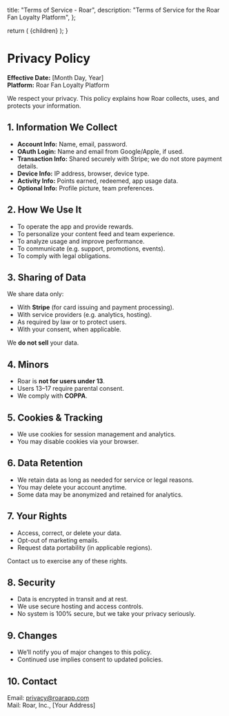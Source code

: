 
  title: "Terms of Service - Roar",
  description: "Terms of Service for the Roar Fan Loyalty Platform",
};

  return (
    <MdxLayout title="Terms of Service" description="Terms of Service for the Roar Fan Loyalty Platform">
      {children}
    </MdxLayout>
  );
}

# Privacy Policy

**Effective Date:** [Month Day, Year]  
**Platform:** Roar Fan Loyalty Platform  

We respect your privacy. This policy explains how Roar collects, uses, and protects your information.

## 1. Information We Collect
- **Account Info:** Name, email, password.
- **OAuth Login:** Name and email from Google/Apple, if used.
- **Transaction Info:** Shared securely with Stripe; we do not store payment details.
- **Device Info:** IP address, browser, device type.
- **Activity Info:** Points earned, redeemed, app usage data.
- **Optional Info:** Profile picture, team preferences.

## 2. How We Use It
- To operate the app and provide rewards.
- To personalize your content feed and team experience.
- To analyze usage and improve performance.
- To communicate (e.g. support, promotions, events).
- To comply with legal obligations.

## 3. Sharing of Data
We share data only:
- With **Stripe** (for card issuing and payment processing).
- With service providers (e.g. analytics, hosting).
- As required by law or to protect users.
- With your consent, when applicable.

We **do not sell** your data.

## 4. Minors
- Roar is **not for users under 13**.
- Users 13–17 require parental consent.
- We comply with **COPPA**.

## 5. Cookies & Tracking
- We use cookies for session management and analytics.
- You may disable cookies via your browser.

## 6. Data Retention
- We retain data as long as needed for service or legal reasons.
- You may delete your account anytime.
- Some data may be anonymized and retained for analytics.

## 7. Your Rights
- Access, correct, or delete your data.
- Opt-out of marketing emails.
- Request data portability (in applicable regions).

Contact us to exercise any of these rights.

## 8. Security
- Data is encrypted in transit and at rest.
- We use secure hosting and access controls.
- No system is 100% secure, but we take your privacy seriously.

## 9. Changes
- We’ll notify you of major changes to this policy.
- Continued use implies consent to updated policies.

## 10. Contact
Email: privacy@roarapp.com  
Mail: Roar, Inc., [Your Address]
